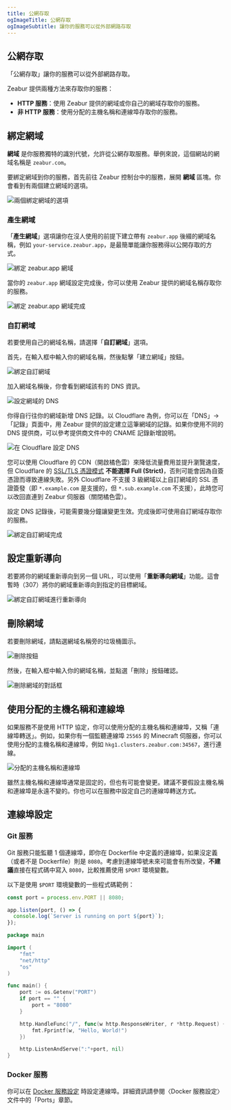 ```yaml
---
title: 公網存取
ogImageTitle: 公網存取
ogImageSubtitle: 讓你的服務可以從外部網路存取
---
```


## 公網存取

「公網存取」讓你的服務可以從外部網路存取。

Zeabur 提供兩種方法來存取你的服務：

- **HTTP 服務**：使用 Zeabur 提供的網域或你自己的網域存取你的服務。
- **非 HTTP 服務**：使用分配的主機名稱和連線埠存取你的服務。

## 綁定網域

**網域** 是你服務獨特的識別代號，允許從公網存取服務。舉例來說，這個網站的網域名稱是 `zeabur.com`。

要綁定網域到你的服務，首先前往 Zeabur 控制台中的服務，展開 **網域** 區塊。你會看到有兩個建立網域的選項。

![兩個綁定網域的選項](/networking/public/two-buttons-to-bind-domain.webp)

### 產生網域

「**產生網域**」選項讓你在沒人使用的前提下建立帶有 `zeabur.app` 後綴的網域名稱，例如 `your-service.zeabur.app`，是最簡單能讓你服務得以公開存取的方式。

![綁定 zeabur.app 網域](/networking/public/binding-zeabur-app-domain.webp)

當你的 `zeabur.app` 網域設定完成後，你可以使用 Zeabur 提供的網域名稱存取你的服務。

![綁定 zeabur.app 網域完成](/networking/public/bound-zeabur-app-domain.webp)

### 自訂網域

若要使用自己的網域名稱，請選擇「**自訂網域**」選項。

首先，在輸入框中輸入你的網域名稱，然後點擊「建立網域」按鈕。

![綁定自訂網域](/networking/public/binding-custom-domain.webp)

加入網域名稱後，你會看到網域該有的 DNS 資訊。

![設定網域的 DNS](/networking/public/custom-domain-setting-dns.webp)

你得自行往你的網域新增 DNS 記錄。以 Cloudflare 為例，你可以在「DNS」→「記錄」頁面中，用 Zeabur 提供的設定建立這筆網域的記錄。如果你使用不同的 DNS 提供商，可以參考提供商文件中的 CNAME 記錄新增說明。

![在 Cloudflare 設定 DNS](/networking/public/configure-dns-record-in-cloudflare.webp)

您可以使用 Cloudflare 的 CDN（開啟橘色雲）來降低流量費用並提升瀏覽速度，但 Cloudflare 的 [SSL/TLS 憑證模式](https://developers.cloudflare.com/ssl/origin-configuration/ssl-modes/#custom-ssltls) **不能選擇 Full (Strict)**，否則可能會因為自簽憑證而導致連線失敗。另外 Cloudflare 不支援 3 級網域以上自訂網域的 SSL 憑證簽發（即 `*.example.com` 是支援的，但 `*.sub.example.com` 不支援），此時您可以改回直連到 Zeabur 伺服器（關閉橘色雲）。

設定 DNS 記錄後，可能需要幾分鐘讓變更生效。完成後即可使用自訂網域存取你的服務。

![綁定自訂網域完成](/networking/public/bound-custom-domain.webp)

## 設定重新導向

若要將你的網域重新導向到另一個 URL，可以使用「**重新導向網域**」功能。這會暫時（307）將你的網域重新導向到指定的目標網域。

![綁定自訂網域進行重新導向](/networking/public/binding-custom-domain-for-redirect.webp)

## 刪除網域

若要刪除網域，請點選網域名稱旁的垃圾桶圖示。

![刪除按鈕](/networking/public/delete-button.webp)

然後，在輸入框中輸入你的網域名稱，並點選「刪除」按鈕確認。

![刪除網域的對話框](/networking/public/deleting-domain-modal.webp)

## 使用分配的主機名稱和連線埠

如果服務不是使用 HTTP 協定，你可以使用分配的主機名稱和連線埠，又稱「連線埠轉送」。例如，如果你有一個監聽連線埠 `25565` 的 Minecraft 伺服器，你可以使用分配的主機名稱和連線埠，例如 `hkg1.clusters.zeabur.com:34567`，進行連線。

![分配的主機名稱和連線埠](/networking/public/assigned-hostname-and-port.webp)

雖然主機名稱和連線埠通常是固定的，但也有可能會變更。建議不要假設主機名稱和連線埠是永遠不變的。你也可以在服務中設定自己的連線埠轉送方式。

## 連線埠設定

### Git 服務

Git 服務只能監聽 1 個連線埠，即你在 Dockerfile 中定義的連線埠，如果沒定義（或者不是 Dockerfile）則是 `8080`。考慮到連線埠號未來可能會有所改變，**不建議**直接在程式碼中寫入 `8080`，比較推薦使用 `$PORT` 環境變數。

以下是使用 `$PORT` 環境變數的一些程式碼範例：

```js filename="server.js"
const port = process.env.PORT || 8080;

app.listen(port, () => {
  console.log(`Server is running on port ${port}`);
});
```

```go filename="main.go"
package main

import (
    "fmt"
    "net/http"
    "os"
)

func main() {
    port := os.Getenv("PORT")
    if port == "" {
        port = "8080"
    }

    http.HandleFunc("/", func(w http.ResponseWriter, r *http.Request) {
        fmt.Fprintf(w, "Hello, World!")
    })

    http.ListenAndServe(":"+port, nil)
}
```

### Docker 服務

你可以在 [Docker 服務設定](/deploy/customize-prebuilt) 時設定連線埠。詳細資訊請參閱〈Docker 服務設定〉文件中的「Ports」章節。

